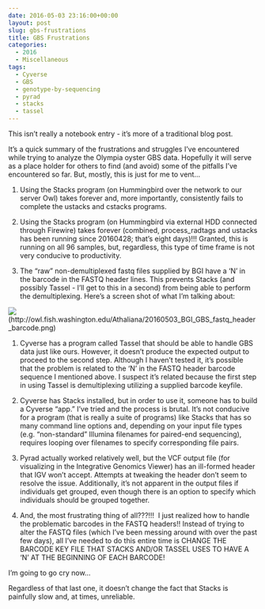 ```yaml
---
date: 2016-05-03 23:16:00+00:00
layout: post
slug: gbs-frustrations
title: GBS Frustrations
categories:
  - 2016
  - Miscellaneous
tags:
  - Cyverse
  - GBS
  - genotype-by-sequencing
  - pyrad
  - stacks
  - tassel
---
```


This isn't really a notebook entry - it's more of a traditional blog post.

It's a quick summary of the frustrations and struggles I've encountered while trying to analyze the Olympia oyster GBS data. Hopefully it will serve as a place holder for others to find (and avoid) some of the pitfalls I've encountered so far. But, mostly, this is just for me to vent...





  1. Using the Stacks program (on Hummingbird over the network to our server Owl) takes forever and, more importantly, consistently fails to complete the ustacks and cstacks programs.



  2. Using the Stacks program (on Hummingbird via external HDD connected through Firewire) takes forever (combined, process_radtags and ustacks has been running since 20160428; that's eight days)!!! Granted, this is running on all 96 samples, but, regardless, this type of time frame is not very conducive to productivity.



  3. The "raw" non-demultiplexed fastq files supplied by BGI have a 'N' in the barcode in the FASTQ header lines. This prevents Stacks (and possibly Tassel - I'll get to this in a second) from being able to perform the demultiplexing. Here's a screen shot of what I'm talking about:






![](https://owl.fish.washington.edu/Athaliana/20160503_BGI_GBS_fastq_header_barcode.png)(http://owl.fish.washington.edu/Athaliana/20160503_BGI_GBS_fastq_header_barcode.png)





  1. Cyverse has a program called Tassel that should be able to handle GBS data just like ours. However, it doesn't produce the expected output to proceed to the second step. Although I haven't tested it, it's possible that the problem is related to the 'N' in the FASTQ header barcode sequence I mentioned above. I suspect it's related because the first step in using Tassel is demultiplexing utilizing a supplied barcode keyfile.



  2. Cyverse has Stacks installed, but in order to use it, someone has to build a Cyverse "app." I've tried and the process is brutal. It's not conducive for a program (that is really a suite of programs) like Stacks that has so many command line options and, depending on your input file types (e.g. "non-standard" Illumina filenames for paired-end sequencing), requires looping over filenames to specify corresponding file pairs.



  3. Pyrad actually worked relatively well, but the VCF output file (for visualizing in the Integrative Genomics Viewer) has an ill-formed header that IGV won't accept. Attempts at tweaking the header don't seem to resolve the issue. Additionally, it's not apparent in the output files if individuals get grouped, even though there is an option to specify which individuals should be grouped together.



  4. And, the most frustrating thing of all???!!!  I just realized how to handle the problematic barcodes in the FASTQ headers!! Instead of trying to alter the FASTQ files (which I've been messing around with over the past few days), all I've needed to do this entire time is CHANGE THE BARCODE KEY FILE THAT STACKS AND/OR TASSEL USES TO HAVE A 'N' AT THE BEGINNING OF EACH BARCODE!






I'm going to go cry now...

Regardless of that last one, it doesn't change the fact that Stacks is painfully slow and, at times, unreliable.
